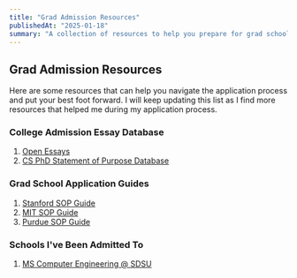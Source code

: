 ```yaml
---
title: "Grad Admission Resources"
publishedAt: "2025-01-18"
summary: "A collection of resources to help you prepare for grad school admission."
---
```


## Grad Admission Resources

Here are some resources that can help you navigate the application process and put your best foot forward. I will keep updating this list as I find more resources that helped me during my application process.

### College Admission Essay Database
1. [Open Essays](https://www.openessays.org)
2. [CS PhD Statement of Purpose Database](https://cs-sop.notion.site/CS-PhD-Statements-of-Purpose-df39955313834889b7ac5411c37b958d?p=dedefea5991d460a9e20c3e6b0a4bd31&pm=s)


### Grad School Application Guides
1. [Stanford SOP Guide](https://online.stanford.edu/how-write-compelling-statement-purpose-graduate-school)
2. [MIT SOP Guide](https://mitcommlab.mit.edu/cee/commkit/statement-of-purpose/)
3. [Purdue SOP Guide](https://owl.purdue.edu/owl/general_writing/graduate_school_applications/graduate_school_applications_statements_of_purpose/statements_of_purpose_drafting_your_statement.html)

### Schools I've Been Admitted To
1. [MS Computer Engineering @ SDSU](https://www.sdsu.edu)
